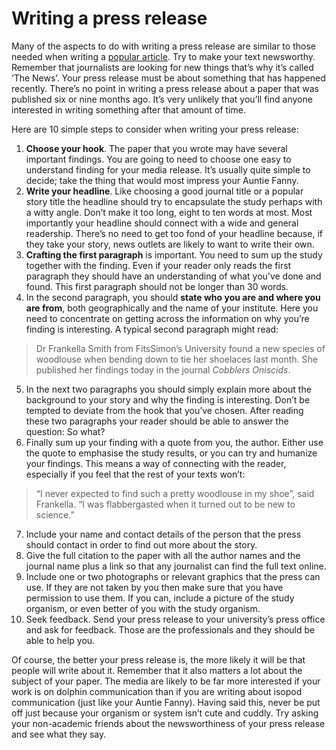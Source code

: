 # Writing a press release {#pressrelease}

Many of the aspects to do with writing a press release are similar to those needed when writing a [popular article](#populararticle). Try to make your text newsworthy. Remember that journalists are looking for new things that's why it's called 'The News'. Your press release must be about something that has happened recently. There's no point in writing a press release about a paper that was published six or nine months ago. It’s very unlikely that you’ll find anyone interested in writing something after that amount of time.

Here are 10 simple steps to consider when writing your press release:

1. __Choose your hook__. The paper that you wrote may have several important findings. You are going to need to choose one easy to understand finding for your media release. It's usually quite simple to decide; take the thing that would most impress your Auntie Fanny. 
1. __Write your headline__. Like choosing a good journal title or a popular story title the headline should try to encapsulate the study perhaps with a witty angle. Don't make it too long, eight to ten words at most. Most importantly your headline should connect with a wide and general readership. There's no need to get too fond of your headline because, if they take your story, news outlets are likely to want to write their own.
1. __Crafting the first paragraph__ is important. You need to sum up the study together with the finding. Even if your reader only reads the first paragraph they should have an understanding of what you've done and found. This first paragraph should not be longer than 30 words.
1. In the second paragraph, you should __state who you are and where you are from__, both geographically and the name of your institute. Here you need to concentrate on getting across the information on why you're finding is interesting. A typical second paragraph might read: 

>Dr Frankella Smith from FitsSimon’s University found a new species of woodlouse when bending down to tie her shoelaces last month. She published her findings today in the journal _Cobblers Oniscids_.

5. In the next two paragraphs you should simply explain more about the background to your story and why the finding is interesting. Don't be tempted to deviate from the hook that you've chosen. After reading these two paragraphs your reader should be able to answer the question: So what?
1. Finally sum up your finding with a quote from you, the author. Either use the quote to emphasise the study results, or you can try and humanize your findings. This means a way of connecting with the reader, especially if you feel that the rest of your texts won't:

> "I never expected to find such a pretty woodlouse in my shoe", said Frankella. "I was flabbergasted when it turned out to be new to science."

7. Include your name and contact details of the person that the press should contact in order to find out more about the story. 
1. Give the full citation to the paper with all the author names and the journal name plus a link so that any journalist can find the full text online.
1. Include one or two photographs or relevant graphics that the press can use. If they are not taken by you then make sure that you have permission to use them. If you can, include a picture of the study organism, or even better of you with the study organism. 
1. Seek feedback. Send your press release to your university’s press office and ask for feedback. Those are the professionals and they should be able to help you. 

Of course, the better your press release is, the more likely it will be that people will write about it. Remember that it also matters a lot about the subject of your paper. The media are likely to be far more interested if your work is on dolphin communication than if you are writing about isopod communication (just like your Auntie Fanny). Having said this, never be put off just because your organism or system isn't cute and cuddly. Try asking your non-academic friends about the newsworthiness of your press release and see what they say.
